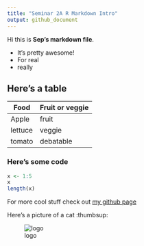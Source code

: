 ```yaml
---
title: "Seminar 2A R Markdown Intro"
output: github_document
---
```


Hi this is **Sep's markdown file**.

- It's pretty awesome!
- For real
- really

## Here's a table

**Food** | **Fruit or veggie** |
--- | --- 
Apple | fruit
lettuce | veggie
tomato | debatable

### Here's some code

```r
x <- 1:5
x
length(x)
```

For more cool stuff check out [my github page](https://github.com/sepkamal)

Here's a picture of a cat :thumbsup:

![logo](https://www.petmd.com/sites/default/files/petmd-cat-happy-10.jpg)